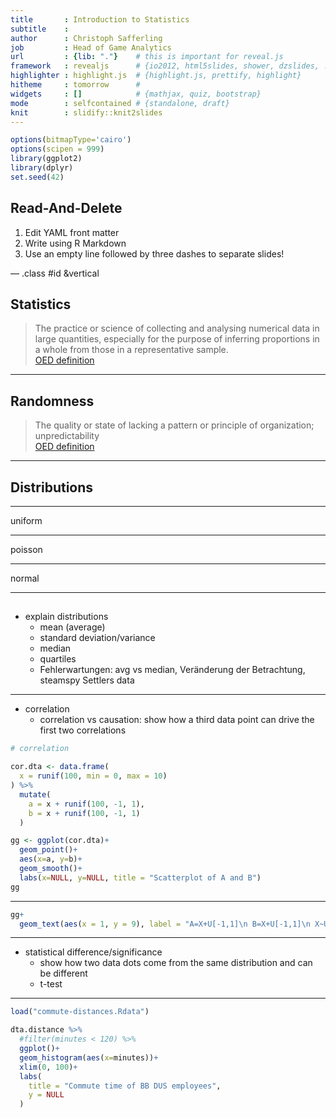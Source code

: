 ```yaml
---
title       : Introduction to Statistics
subtitle    : 
author      : Christoph Safferling
job         : Head of Game Analytics
url         : {lib: "."}    # this is important for reveal.js
framework   : revealjs      # {io2012, html5slides, shower, dzslides, ...}
highlighter : highlight.js  # {highlight.js, prettify, highlight}
hitheme     : tomorrow      # 
widgets     : []            # {mathjax, quiz, bootstrap}
mode        : selfcontained # {standalone, draft}
knit        : slidify::knit2slides
---
```


```R
options(bitmapType='cairo')
options(scipen = 999)
library(ggplot2)
library(dplyr)
set.seed(42)
```

## Read-And-Delete

1. Edit YAML front matter
2. Write using R Markdown
3. Use an empty line followed by three dashes to separate slides!

--- .class #id &vertical

## Statistics

> The practice or science of collecting and analysing numerical data in large quantities, especially for the purpose of inferring proportions in a whole from those in a representative sample.  
> [OED definition](http://www.oxforddictionaries.com/definition/english/statistics)

<!--
Statistics is the study of the collection, analysis, interpretation, presentation, and organization of data.
Dodge, Y. (2006) The Oxford Dictionary of Statistical Terms, OUP. ISBN 0-19-920613-9
-->

<!--
* *Descriptive statistics*
involves methods of organizing, picturing and summarizing information from data.  
* *Inferential statistics*
involves methods of using information from a sample to draw conclusions about thepopulation.
-->

***

## Randomness

> The quality or state of lacking a pattern or principle of organization; unpredictability  
> [OED definition](http://www.oxforddictionaries.com/definition/english/randomness)


---

## Distributions

***

uniform

*** 

poisson

*** 

normal

---

## 

- explain distributions
    - mean (average)
    - standard deviation/variance
    - median
    - quartiles
    - Fehlerwartungen: avg vs median, Veränderung der Betrachtung, steamspy Settlers data






---

- correlation
    - correlation vs causation: show how a third data point can drive the first two correlations

```R
# correlation

cor.dta <- data.frame( 
  x = runif(100, min = 0, max = 10)
) %>% 
  mutate(
    a = x + runif(100, -1, 1), 
    b = x + runif(100, -1, 1)
  )

gg <- ggplot(cor.dta)+
  geom_point()+
  aes(x=a, y=b)+
  geom_smooth()+
  labs(x=NULL, y=NULL, title = "Scatterplot of A and B")
gg
```

***

```R
gg+
  geom_text(aes(x = 1, y = 9), label = "A=X+U[-1,1]\n B=X+U[-1,1]\n X~U[0,10]", hjust=0)
```

---

- statistical difference/significance
    - show how two data dots come from the same distribution and can be different
    - t-test 




---

```R
load("commute-distances.Rdata")

dta.distance %>% 
  #filter(minutes < 120) %>% 
  ggplot()+
  geom_histogram(aes(x=minutes))+
  xlim(0, 100)+
  labs(
    title = "Commute time of BB DUS employees", 
    y = NULL
  )
```





